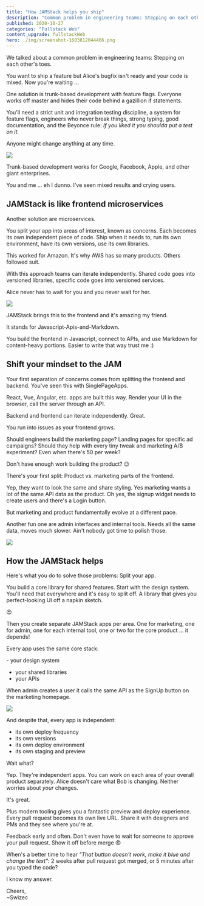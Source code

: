 ```yaml
---
title: "How JAMStack helps you ship"
description: "Common problem in engineering teams: Stepping on each other's toes. JAMStack can help."
published: 2020-10-27
categories: "Fullstack Web"
content_upgrade: fullstackWeb
hero: ./img/screenshot-1603812044466.png
---
```


We talked about a common problem in engineering teams: Stepping on each other's toes.

You want to ship a feature but Alice's bugfix isn't ready and your code is mixed. Now you're waiting ...

One solution is trunk-based development with feature flags. Everyone works off master and hides their code behind a gazillion if statements.

You'll need a strict unit and integration testing discipline, a system for feature flags, engineers who never break things, strong typing, good documentation, and the Beyonce rule: _If you liked it you shoulda put a test on it._

Anyone might change anything at any time.

![](giphy:no)

Trunk-based development works for Google, Facebook, Apple, and other giant enterprises.

You and me ... eh I dunno. I've seen mixed results and crying users.

## JAMStack is like frontend microservices

Another solution are microservices.

You split your app into areas of interest, known as concerns. Each becomes its own independent piece of code. Ship when it needs to, run its own environment, have its own versions, use its own libraries.

This worked for Amazon. It's why AWS has so many products. Others followed suit.

With this approach teams can iterate independently. Shared code goes into versioned libraries, specific code goes into versioned services.

Alice never has to wait for you and you never wait for her.

![](giphy:nice!)

JAMStack brings this to the frontend and it's amazing my friend.

It stands for Javascript-Apis-and-Markdown.

You build the frontend in Javascript, connect to APIs, and use Markdown for content-heavy portions. Easier to write that way trust me :)

## Shift your mindset to the JAM

Your first separation of concerns comes from splitting the frontend and backend. You've seen this with SinglePageApps.

React, Vue, Angular, etc. apps are built this way. Render your UI in the browser, call the server through an API.

Backend and frontend can iterate independently. Great.

You run into issues as your frontend grows.

Should engineers build the marketing page? Landing pages for specific ad campaigns? Should they help with every tiny tweak and marketing A/B experiment? Even when there's 50 per week?

Don't have enough work building the product? 😉

There's your first split: Product vs. marketing parts of the frontend.

Yep, they want to look the same and share styling. Yes marketing wants a lot of the same API data as the product. Oh yes, the signup widget needs to create users and there's a Login button.

But marketing and product fundamentally evolve at a different pace.

Another fun one are admin interfaces and internal tools. Needs all the same data, moves much slower. Ain't nobody got time to polish those.

![](giphy:aint_got_time)

## How the JAMStack helps

Here's what you do to solve those problems: Split your app.

You build a core library for shared features. Start with the design system. You'll need that everywhere and it's easy to split off. A library that gives you perfect-looking UI off a napkin sketch.

😍

Then you create separate JAMStack apps per area. One for marketing, one for admin, one for each internal tool, one or two for the core product ... it depends!

Every app uses the same core stack:

- your design system

- your shared libraries
- your APIs

When admin creates a user it calls the same API as the SignUp button on the marketing homepage.

![](giphy:hell_yeah)

And despite that, every app is independent:

- its own deploy frequency
- its own versions
- its own deploy environment
- its own staging and preview

Wait what?

Yep. They're independent apps. You can work on each area of your overall product separately. Alice doesn't care what Bob is changing. Neither worries about _your_ changes.

It's great.

Plus modern tooling gives you a fantastic preview and deploy experience. Every pull request becomes its own live URL. Share it with designers and PMs and they see where you're at.

Feedback early and often. Don't even have to wait for someone to approve your pull request. Show it off before merge 😍

When's a better time to hear _"That button doesn't work, make it blue and change the text"_: 2 weeks after pull request got merged, or 5 minutes after you typed the code?

I know my answer.

Cheers,<br/>
~Swizec
